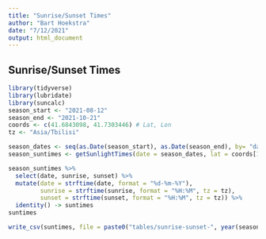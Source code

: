 ```yaml
---
title: "Sunrise/Sunset Times"
author: "Bart Hoekstra"
date: "7/12/2021"
output: html_document
---
```


## Sunrise/Sunset Times

```r
library(tidyverse)
library(lubridate)
library(suncalc)
season_start <- "2021-08-12"
season_end <- "2021-10-21"
coords <- c(41.6843098, 41.7303446) # Lat, Lon
tz <- "Asia/Tbilisi"
```

```r
season_dates <- seq(as.Date(season_start), as.Date(season_end), by= "days" )
season_suntimes <- getSunlightTimes(date = season_dates, lat = coords[1], lon = coords[2], keep = c("sunrise", "sunset"), tz = tz)
```

```r
season_suntimes %>%
  select(date, sunrise, sunset) %>%
  mutate(date = strftime(date, format = "%d-%m-%Y"),
         sunrise = strftime(sunrise, format = "%H:%M", tz = tz),
         sunset = strftime(sunset, format = "%H:%M", tz = tz)) %>%
  identity() -> suntimes
suntimes
```

```r
write_csv(suntimes, file = paste0("tables/sunrise-sunset-", year(season_start), ".csv"))
```

